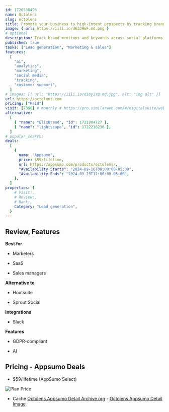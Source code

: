 ```yaml
---
id: 1726538493
name: Octolens
slug: octolens
title: Promote your business to high-intent prospects by tracking brand mentions and keywords on social media
image: { url: https://iili.io/d63JHwF.md.png }
# optional
description: Track brand mentions and keywords across social platforms like X (formerly Twitter), Linkedin, and RedditGet notified via Slack or email about AI-vetted posts that indicate high buyer intent
published: true
tasks: ["Lead generation", "Marketing & sales"]
features:
  [
    "ai",
    "analytics",
    "marketing",
    "social media",
    "tracking",
    "customer support",
  ]
# images: [{ url: "https://iili.io/dI8yiYB.md.jpg", alt: "img alt" }]
url: https://octolens.com
pricing: ["Paid"]
visit: [7398] # monthly # https://pro.similarweb.com/#/digitalsuite/websiteanalysis/home
alternative:
  [
    { "name": "ElixBrand", "id": 1721804727 },
    { "name": "lightscope", "id": 1722216236 },
  ]
# popular_search:
deals:
  [
    {
      name: "Appsumo",
      price: $59/lifetime,
      url: https://appsumo.com/products/octolens/,
      "Availability Starts": "2024-09-16T08:00:00-05:00",
      "Availability Ends": "2024-09-23T12:00:00-05:00",
    },
  ]
properties: {
    # Visit:,
    # Review:,
    # Rank:,
    Category: "Lead generation",
  }
---
```


## Review, Features

**Best for**

- Marketers

- SaaS

- Sales managers

**Alternative to**

- Hootsuite

- Sprout Social

**Integrations**

- Slack

**Features**

- GDPR-compliant

- AI

## Pricing - Appsumo Deals

- $59/lifetime (AppSumo Select)

<Img src="https://iili.io/d6CDgse.png" alt="Plan Price" />

- Cache [Octolens Appsumo Detail Archive.org](https://web.archive.org/web/*/https://appsumo.com/products/octolens/) - [Octolens Appsumo Detail Image](https://iili.io/d6CbAp2.png)
